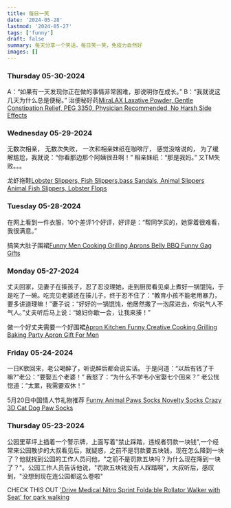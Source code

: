 ```yaml
---
title: 每日一笑
date: '2024-05-28'
lastmod: '2024-05-27'
tags: ['funny']
draft: false
summary: 每天分享一个笑话，每日笑一笑，免疫力自然好
images: []
---
```


### Thursday 05-30-2024

A：“如果有一天发现你正在做的事情非常困难，那说明你在成长。” B：“我就说这几天为什么总是便秘。”
治便秘好药[MiraLAX Laxative Powder, Gentle Constipation Relief, PEG 3350, Physician Recommended, No Harsh Side Effects](https://amzn.to/3R38eb2)

### Wednesday 05-29-2024

无数次相亲， 无数次失败， 一次和相亲妹纸在咖啡厅， 感觉没啥说的， 为了缓解尴尬，我就说：“你看那边那个阿姨很丑啊！” 相亲妹纸：“那是我妈。” 又TM失败。。。

龙虾拖鞋[Lobster Slippers, Fish Slippers,bass Sandals, Animal Slippers Animal Fish Slippers, Lobster Flops](https://amzn.to/4dXCuOo)

### Tuesday 05-28-2024

在网上看到一件衣服，10个差评1个好评，好评是：“帮同学买的，她穿着很难看，我很满意。”

搞笑大肚子围裙[Funny Men Cooking Grilling Aprons Belly BBQ Funny Gag Gifts](https://amzn.to/3KfsfaF)

### Monday 05-27-2024

丈夫回家，见妻子在揍孩子，忍了忍没理她，走到厨房看见桌上煮好一锅馄饨，于是吃了一碗。吃完见老婆还在揍儿子，终于忍不住了：“教育小孩不能老用暴力，要多讲道理嘛！”妻子说：“好好的一锅馄饨，他居然撒了一泡尿进去，你说气人不气人。”丈夫听后马上说：“媳妇你歇一会，让我来揍！”

做一个好丈夫需要一个好围裙[Apron Kitchen Funny Creative Cooking Grilling Baking Party Apron Gift For Men](https://amzn.to/3KeO4Hk)

### Friday 05-24-2024

一日K歌回来，老公喝醉了，听说醉后都会说实话。 于是问道：“以后有钱了干嘛?”老公：“要娶五个老婆！” 我怒了：“为什么不学韦小宝娶七个回来？” 老公恍惚道：“太累，我需要双休！”

5月20日中国情人节礼物推荐 [Funny Animal Paws Socks Novelty Socks Crazy 3D Cat Dog Paw Socks](https://amzn.to/4ayLpCX)

### Thursday 05-23-2024

公园里草坪上插着一个警示牌，上面写着"禁止踩踏，违规者罚款一块钱",一个经常来公园散步的大叔看见后，就疑惑，之前不是罚款要五块钱，现在怎么降到一块了？他就找到公园的工作人员问他，"之前不是罚款五块吗？为什么现在降到一块了？"。公园工作人员告诉他说，"罚款五块钱没有人踩踏啊"，大叔听后，感叹到，"没想到现在连公园都这么卷啦"

CHECK THIS OUT ['Drive Medical Nitro Sprint Folda:ble Rollator Walker with Seat' for park walking](https://amzn.to/4bNRJrr)
